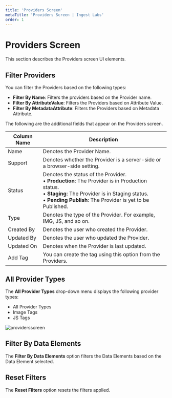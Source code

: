 ---
title: 'Providers Screen'
metaTitle: 'Providers Screen | Ingest Labs'
order: 1
---

# Providers Screen

This section describes the Providers screen UI elements.

## Filter Providers

You can filter the Providers based on the following types:

- **Filter By Name**: Filters the providers based on the Provider name.
- **Filter By AttributeValue**: Filters the Providers based on Attribute Value.
- **Filter By MetadataAttribute**: Filters the Providers based on Metadata Attribute.

The following are the additional fields that appear on the Providers screen.

| Column Name      | Description |
| ----------- | ----------- |
| Name      | Denotes the Provider Name.   |
| Support   | Denotes whether the Provider is a server-side or a browser-side setting.
| Status      | Denotes the status of the Provider. <br /> • **Production**: The Provider is in Production status. <br /> •	**Staging**: The Provider is in Staging status. <br /> • **Pending Publish**: The Provider is yet to be Published.|
| Type   | Denotes the type of the Provider. For example, IMG, JS, and so on. |
| Created By | Denotes the user who created the Provider. |
| Updated By | Denotes the user who updated the Provider. |
| Updated On | Denotes when the Provider is last updated. |
| Add Tag | You can create the tag using this option from the Providers.|

## All Provider Types

The **All Provider Types** drop-down menu displays the following provider types:

- All Provider Types
- Image Tags
- JS Tags

![providersscreen](/images/providersimages/allprovidertypes.png)

## Filter By Data Elements

The **Filter By Data Elements** option filters the Data Elements based on the Data Element selected.

## Reset Filters

The **Reset Filters** option resets the filters applied.
